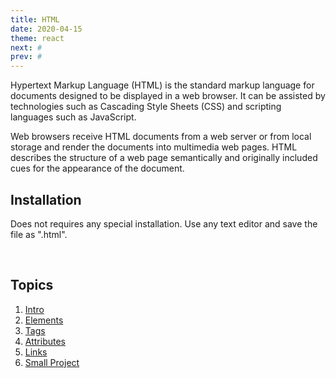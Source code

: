 ```yaml
---
title: HTML
date: 2020-04-15
theme: react
next: #
prev: #
---
```




Hypertext Markup Language (HTML) is the 
standard markup language for documents designed 
to be displayed in a web browser. It can be assisted 
by technologies such as Cascading Style Sheets (CSS) and 
scripting languages such as JavaScript.

Web browsers receive HTML documents from a web 
server or from local storage and render the documents 
into multimedia web pages. HTML describes the structure 
of a web page semantically and originally included cues 
for the appearance of the document.

<div style={{height: "100%", float: "right", width: "300px", margin: "auto 0"}}>
<htmllogo/>
</div>

## Installation

Does not requires any special installation. Use any text editor and save the file as ".html".

<br/>

## Topics

1. [Intro](#)
2. [Elements](#)
3. [Tags](#)
4. [Attributes](#)
5. [Links](#)
6. [Small Project](#)



